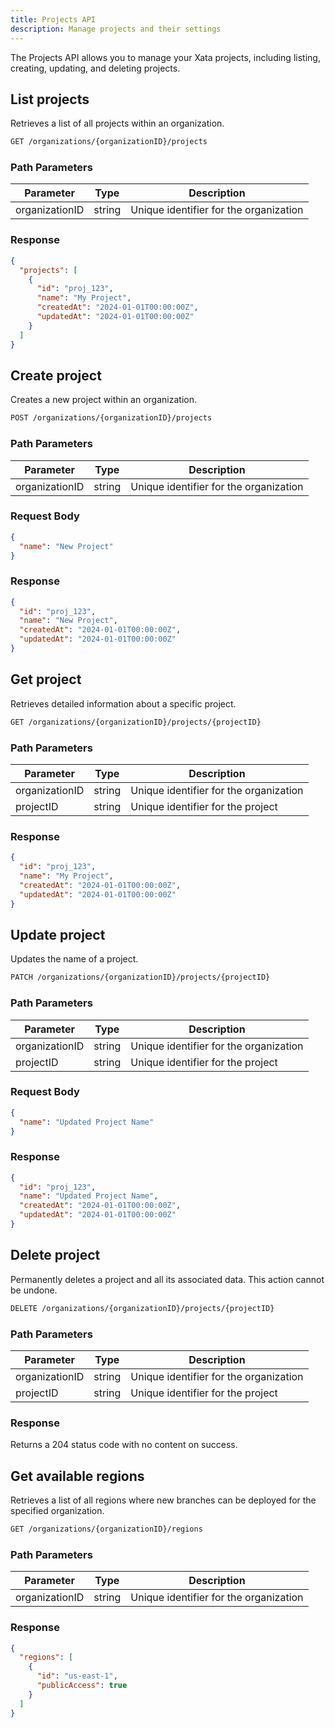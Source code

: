 ```yaml
---
title: Projects API
description: Manage projects and their settings
---
```


The Projects API allows you to manage your Xata projects, including listing, creating, updating, and deleting projects.

## List projects

Retrieves a list of all projects within an organization.

```bash
GET /organizations/{organizationID}/projects
```

### Path Parameters

| Parameter | Type | Description |
|-----------|------|-------------|
| organizationID | string | Unique identifier for the organization |

### Response

```json
{
  "projects": [
    {
      "id": "proj_123",
      "name": "My Project",
      "createdAt": "2024-01-01T00:00:00Z",
      "updatedAt": "2024-01-01T00:00:00Z"
    }
  ]
}
```

## Create project

Creates a new project within an organization.

```bash
POST /organizations/{organizationID}/projects
```

### Path Parameters

| Parameter | Type | Description |
|-----------|------|-------------|
| organizationID | string | Unique identifier for the organization |

### Request Body

```json
{
  "name": "New Project"
}
```

### Response

```json
{
  "id": "proj_123",
  "name": "New Project",
  "createdAt": "2024-01-01T00:00:00Z",
  "updatedAt": "2024-01-01T00:00:00Z"
}
```

## Get project

Retrieves detailed information about a specific project.

```bash
GET /organizations/{organizationID}/projects/{projectID}
```

### Path Parameters

| Parameter | Type | Description |
|-----------|------|-------------|
| organizationID | string | Unique identifier for the organization |
| projectID | string | Unique identifier for the project |

### Response

```json
{
  "id": "proj_123",
  "name": "My Project",
  "createdAt": "2024-01-01T00:00:00Z",
  "updatedAt": "2024-01-01T00:00:00Z"
}
```

## Update project

Updates the name of a project.

```bash
PATCH /organizations/{organizationID}/projects/{projectID}
```

### Path Parameters

| Parameter | Type | Description |
|-----------|------|-------------|
| organizationID | string | Unique identifier for the organization |
| projectID | string | Unique identifier for the project |

### Request Body

```json
{
  "name": "Updated Project Name"
}
```

### Response

```json
{
  "id": "proj_123",
  "name": "Updated Project Name",
  "createdAt": "2024-01-01T00:00:00Z",
  "updatedAt": "2024-01-01T00:00:00Z"
}
```

## Delete project

Permanently deletes a project and all its associated data. This action cannot be undone.

```bash
DELETE /organizations/{organizationID}/projects/{projectID}
```

### Path Parameters

| Parameter | Type | Description |
|-----------|------|-------------|
| organizationID | string | Unique identifier for the organization |
| projectID | string | Unique identifier for the project |

### Response

Returns a 204 status code with no content on success.

## Get available regions

Retrieves a list of all regions where new branches can be deployed for the specified organization.

```bash
GET /organizations/{organizationID}/regions
```

### Path Parameters

| Parameter | Type | Description |
|-----------|------|-------------|
| organizationID | string | Unique identifier for the organization |

### Response

```json
{
  "regions": [
    {
      "id": "us-east-1",
      "publicAccess": true
    }
  ]
}
``` 